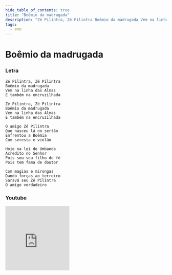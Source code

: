 ```yaml
---
hide_table_of_contents: true
title: "Boêmio da madrugada"
description: "Zé Pilintra, Zé Pilintra Boêmio da madrugada Vem na linha das Almas E também na encruzilhada Zé Pilintra, Zé Pilintra Boêmio da madrugada Vem na linha das Almas E também na encruzilhada O amigo Zé Pilintra Que nasceu lá no sertão Enfrentou a Boêmia Com seresta e violão Hoje na lei de Umbanda Acredito no Senhor Pois sou seu filho de fé Pois tem fama de doutor Com magias e mirongas Dando forças ao terreiro Saravá seu Zé Pilintra O amigo verdadeiro"
tags:
  - exu
---
```


# Boêmio da madrugada

### Letra

```text
Zé Pilintra, Zé Pilintra
Boêmio da madrugada
Vem na linha das Almas
E também na encruzilhada

Zé Pilintra, Zé Pilintra
Boêmio da madrugada
Vem na linha das Almas
E também na encruzilhada

O amigo Zé Pilintra
Que nasceu lá no sertão
Enfrentou a Boêmia
Com seresta e violão

Hoje na lei de Umbanda
Acredito no Senhor
Pois sou seu filho de fé
Pois tem fama de doutor

Com magias e mirongas
Dando forças ao terreiro
Saravá seu Zé Pilintra
O amigo verdadeiro
```

### Youtube

<iframe
  width="200"
  height="200"
  src="https://www.youtube.com/embed/YDsUiiBT0os"
  title="YouTube video player"
  frameborder="0"
  allow="accelerometer; autoplay; clipboard-write; encrypted-media; gyroscope; picture-in-picture; web-share"
  referrerpolicy="strict-origin-when-cross-origin"
  allowfullscreen
></iframe>